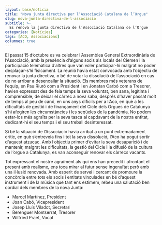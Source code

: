 ```yaml
---
layout: base/noticia
title: "Nova junta directiva per l’Associació Catalana de l’Orgue"
slug: nova-junta-directiva-de-l-associacio
subtitle: >-
  Es renova la junta directiva de l’Associació Catalana de l’Orgue
categories: [Notícies]
tags: [ACO, Associacions]
columnes: true
---
```


El passat 15 d‘octubre es va celebrar l‘Assemblea General Extraordinària de l‘Associació,
amb la presència d‘alguns socis als locals del Ciemen i la participació telemàtica d‘altres
que van voler participar-hi malgrat no poder desplaçar-s‘hi físicament. La reunió havia
estat convocada amb l‘objectiu de renovar la junta directiva, o bé de votar la dissolució
de l‘associació en cas de no arribar a desencallar la situació. Els membres més veterans
de l‘equip, en Pau Riuró com a President i en Jonatan Carbó com a Tresorer, havien expressat des de feia
temps la seva voluntat, ben sana, legítima i comprensible, de deixar
el càrrec a nova saba, després d‘haver passat molt de temps al peu de canó, en uns anys
difícils per a l‘Aco, en què a les dificultats de gestió i de finançament del Cicle dels Orgues
de Catalunya s‘hi afegiren les circumstàncies i les seqüeles de la pandèmia. No podem
estar-los més agraïts per la seva tasca al capdavant de la nostra entitat, dedicant-hi el seu
temps i el seu treball desinteressat.

Si bé la situació de l‘Associació havia arribat a un punt extremadament crític, en què
s‘entreveia fins i tot la seva dissolució, l‘Aco ha pogut sortir d‘aquest atzucac. Amb l‘objectiu
primer d‘evitar la seva desaparició i de mantenir, malgrat les dificultats, la gestió
del Cicle i la difusió de la cultura de l‘orgue a Catalunya, es van aconseguir renovar els
càrrecs vacants.

Tot expressant el nostre agraïment als qui ens han precedit i afrontant el present amb
realisme, ens toca mirar al futur sense ingenuïtat però amb una il·lusió renovada. Amb
esperit de servei i cercant de promoure la concòrdia entre tots els socis i entitats vinculades
en bé d‘aquest instrument i de la música que tant ens estimem, rebeu una salutació
ben cordial dels membres de la nova Junta:

- Marcel Martínez, President
- Joan Cabó, Vicepresident
- Josep Lluís Viladot, Secretari
- Berenguer Montserrat, Tresorer
- Wilfried Praet, Vocal
